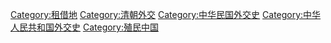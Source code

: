 [[Category:租借地|Category:租借地]]
[[Category:清朝外交|Category:清朝外交]]
[[Category:中华民国外交史|Category:中华民国外交史]]
[[Category:中华人民共和国外交史|Category:中华人民共和国外交史]]
[[Category:殖民中国|Category:殖民中国]]